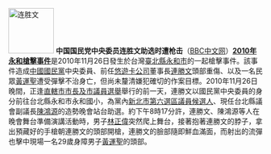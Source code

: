 [[File:Year_of_T2009_Press_Conference_Sean_Lien.jpg|90px|left|连胜文]]
'''中国国民党中央委员连胜文助选时遭枪击'''（[http://www.bbc.co.uk/zhongwen/simp/china/2010/11/101126_tw_shooting_lin.shtml BBC中文网]）'''[[2010年永和槍擊事件]]'''是2010年11月26日發生於台灣[[新北市|臺北縣]][[永和區|永和市]]的一起槍擊事件。該事件造成[[中國國民黨]]中央委員、前任[[悠遊卡公司]]董事長[[連勝文]]頭部重傷、以及一名民眾[[黃運聖]]遭受彈擊不治身亡，但尚未釐清嫌犯確切的作案目標。2010年11月26日晚間，正逢[[2010年中華民國直轄市長暨市議員選舉|直轄市市長及市議員選舉]]舉行的前一天，連勝文以國民黨中央委員的身分前往台北縣永和市永和國小，為黨內[[新北市]][[2010年中華民國直轄市長暨市議員選舉|第六選區議員候選人]]、現任台北縣議會副議長[[陳鴻源]]的造勢晚會站台助選。約下午8時17分許，連勝文、陳鴻源等人在晚會舞台準備演講活動時，男子[[林正偉]]突然爬上舞台，接著抱著連勝文的脖子，拿出預藏好的手槍朝連勝文的頭部開槍，連勝文的臉部隨即鮮血滿面，而射出的流彈也擊中現場一名29歲身障男子[[黃運聖]]的頭部。